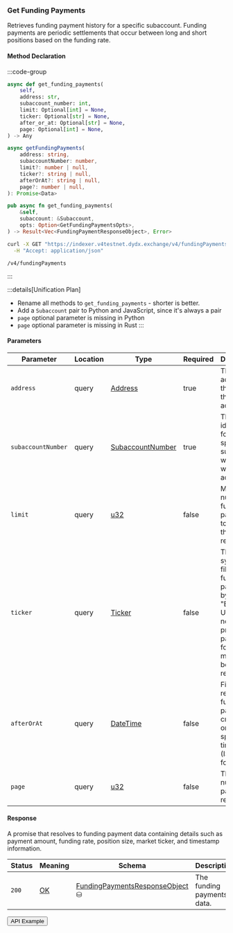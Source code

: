 
### Get Funding Payments

Retrieves funding payment history for a specific subaccount.
Funding payments are periodic settlements that occur between long and short positions based on the funding rate.

#### Method Declaration

:::code-group

```python [Python]
async def get_funding_payments(
    self,
    address: str,
    subaccount_number: int,
    limit: Optional[int] = None,
    ticker: Optional[str] = None,
    after_or_at: Optional[str] = None,
    page: Optional[int] = None,
) -> Any
```

```typescript [TypeScript]
async getFundingPayments(
    address: string,
    subaccountNumber: number,
    limit?: number | null,
    ticker?: string | null,
    afterOrAt?: string | null,
    page?: number | null,
): Promise<Data>
```

```rust [Rust]
pub async fn get_funding_payments(
    &self,
    subaccount: &Subaccount,
    opts: Option<GetFundingPaymentsOpts>,
) -> Result<Vec<FundingPaymentResponseObject>, Error>
```

```bash [cURL]
curl -X GET "https://indexer.v4testnet.dydx.exchange/v4/fundingPayments?address=dydx14zzueazeh0hj67cghhf9jypslcf9sh2n5k6art&subaccountNumber=0" \
  -H "Accept: application/json"
```

```url [API]
/v4/fundingPayments
```

:::

:::details[Unification Plan]
- Rename all methods to `get_funding_payments` - shorter is better.
- Add a `Subaccount` pair to Python and JavaScript, since it's always a pair
- `page` optional parameter is missing in Python
- `page` optional parameter is missing in Rust
:::

#### Parameters

| Parameter           | Location | Type               | Required   | Description                                                                                                      |
| ------------------- | -------- | ------------------ | ---------- | ---------------------------------------------------------------------------------------------------------------- |
| `address`           | query    | [Address]          | true       | The wallet address that owns the account.                                                                        |
| `subaccountNumber`  | query    | [SubaccountNumber] | true       | The identifier for the specific subaccount within the wallet address.                                            |
| `limit`             | query    | [u32]              | false      | Maximum number of funding payments to return in the response.                                                    |
| `ticker`            | query    | [Ticker]           | false      | The market symbol to filter funding payments by (e.g., "BTC-USD"). If not provided, payments for all markets will be returned. |
| `afterOrAt`         | query    | [DateTime]         | false      | Filters results to funding payments created at or after a specific timestamp (ISO 8601 format).                |
| `page`              | query    | [u32]              | false      | The page number for paginated results.                                                                           |

#### Response

A promise that resolves to funding payment data containing details such as payment amount, funding rate, position size, market ticker, and timestamp information.

| Status   | Meaning     | Schema                           | Description                    |
| -------- | ----------- | -------------------------------- | ------------------------------ |
| `200`    | [OK]        | [FundingPaymentsResponseObject] ⛁ | The funding payments data.     |

<Button href="https://indexer.v4testnet.dydx.exchange/v4/fundingPayments?address=dydx14zzueazeh0hj67cghhf9jypslcf9sh2n5k6art&subaccountNumber=0">API Example</Button>

[Address]: /types/address
[SubaccountNumber]: /types/subaccount_number
[OK]: /types/ok
[u32]: /types/u32
[Ticker]: /types/ticker
[DateTime]: /types/date_time
[FundingPaymentsResponseObject]: /types/funding_payments_response_object
